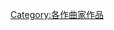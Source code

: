 {{Category explanation|[[约翰内斯·勃拉姆斯|约翰内斯·勃拉姆斯]]的音乐作品}}
{{Commonscat|Compositions by Johannes Brahms}}

{{DEFAULTSORT:Brahms, Johannes}}
[[Category:各作曲家作品|Category:各作曲家作品]]